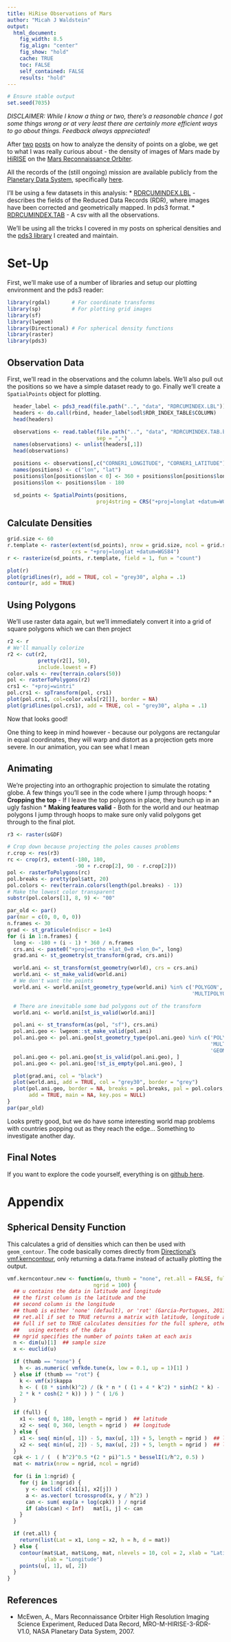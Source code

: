 ```yaml
---
title: HiRise Observations of Mars
author: "Micah J Waldstein"
output:
  html_document:
    fig_width: 8.5
    fig_align: "center"
    fig_show: "hold"
    cache: TRUE
    toc: FALSE
    self_contained: FALSE
    results: "hold"
---
```

```r
# Ensure stable output
set.seed(7035)
```
*DISCLAIMER: While I know a thing or two, there's a reasonable chance I got
some things wrong or at very least there are certainly more efficient ways to
go about things. Feedback always appreciated!*

After
[two](https://micah.waldste.in/blog/2018/06/introduction-to-spherical-densities-in-r/)
[posts]()
on how to analyze the density of points on a globe, we get to what I was really
curious about - the density of images of Mars made by
[HiRISE](https://hirise.lpl.arizona.edu/) on the
[Mars Reconnaissance Orbiter](https://en.wikipedia.org/wiki/Mars_Reconnaissance_Orbiter).

All the records of the (still ongoing) mission are available publicly from the
[Planetary Data System](https://pds.jpl.nasa.gov/index.shtml), specifically
[here](https://hirise-pds.lpl.arizona.edu/PDS/).

I'll be using a few datasets in this analysis:
 * [RDRCUMINDEX.LBL](https://hirise-pds.lpl.arizona.edu/PDS/INDEX/RDRCUMINDEX.LBL) -
   describes the fields of the Reduced Data Records (RDR), where images have
   been corrected and geometrically mapped. In pds3 format.
 * [RDRCUMINDEX.TAB](https://hirise-pds.lpl.arizona.edu/PDS/INDEX/RDRCUMINDEX.TAB) -
   A csv with all the observations.

We'll be using all the tricks I covered in my posts on spherical densities and
the [pds3 library](https://github.com/mwaldstein/pds3) I created and maintain.

# Set-Up

First, we'll make use of a number of libraries and setup our plotting
environment and the pds3 reader:
```r
library(rgdal)       # For coordinate transforms
library(sp)          # For plotting grid images
library(sf)
library(lwgeom)
library(Directional) # For spherical density functions
library(raster)
library(pds3)
```

## Observation Data

First, we'll read in the observations and the column labels. We'll also pull
out the positions so we have a simple dataset ready to go. Finally we'll create
a `SpatialPoints` object for plotting.

```r
  header_label <- pds3_read(file.path("..", "data", "RDRCUMINDEX.LBL"))
  headers <- do.call(rbind, header_label$odl$RDR_INDEX_TABLE$COLUMN)
  head(headers)

  observations <- read.table(file.path("..", "data", "RDRCUMINDEX.TAB.bz2"),
                             sep = ",")
  names(observations) <- unlist(headers[,1])
  head(observations)

  positions <- observations[,c("CORNER1_LONGITUDE", "CORNER1_LATITUDE")]
  names(positions) <- c("lon", "lat")
  positions$lon[positions$lon < 0] <- 360 + positions$lon[positions$lon < 0]
  positions$lon <- positions$lon - 180

  sd_points <- SpatialPoints(positions,
                             proj4string = CRS("+proj=longlat +datum=WGS84 +no_defs"))
```

## Calculate Densities

```r
grid.size <- 60
r.template <- raster(extent(sd_points), nrow = grid.size, ncol = grid.size,
                     crs = "+proj=longlat +datum=WGS84")
r <- rasterize(sd_points, r.template, field = 1, fun = "count")

plot(r)
plot(gridlines(r), add = TRUE, col = "grey30", alpha = .1)
contour(r, add = TRUE)
```

## Using Polygons

We'll use raster data again, but we'll immediately convert it into a grid of
square polygons which we can then project

```r
r2 <- r
# We'll manually colorize
r2 <- cut(r2,
          pretty(r2[], 50),
          include.lowest = F)
color.vals <- rev(terrain.colors(50))
pol <- rasterToPolygons(r2)
crs1 <- "+proj=wintri"
pol.crs1 <- spTransform(pol, crs1)
plot(pol.crs1, col=color.vals[r2[]], border = NA)
plot(gridlines(pol.crs1), add = TRUE, col = "grey30", alpha = .1)
```

Now that looks good!

One thing to keep in mind however - because our polygons are rectangular in equal
coordinates, they will warp and distort as a projection gets more severe. In
our animation, you can see what I mean

## Animating

We're projecting into an orthographic projection to simulate the rotating
globe. A few things you'll see in the code where I jump through hoops:
 * **Cropping the top** - If I leave the top polygons in place, they bunch up
   in an ugly fashion
 * **Making features valid** - Both for the world and our heatmap polygons I
   jump through hoops to make sure only valid polygons get through to the final
   plot.


```r
r3 <- raster(sGDF)

# Crop down because projecting the poles causes problems
r.crop <- res(r3)
rc <- crop(r3, extent(-180, 180,
                      -90 + r.crop[2], 90 - r.crop[2]))
pol <- rasterToPolygons(rc)
pol.breaks <- pretty(pol$att, 20)
pol.colors <- rev(terrain.colors(length(pol.breaks) - 1))
# Make the lowest color transparent
substr(pol.colors[1], 8, 9) <- "00"

par_old <- par()
par(mar = c(0, 0, 0, 0))
n.frames <- 30
grad <- st_graticule(ndiscr = 1e4)
for (i in 1:n.frames) {
  long <- -180 + (i - 1) * 360 / n.frames
  crs.ani <- paste0("+proj=ortho +lat_0=0 +lon_0=", long)
  grad.ani <- st_geometry(st_transform(grad, crs.ani))

  world.ani <- st_transform(st_geometry(world), crs = crs.ani)
  world.ani <- st_make_valid(world.ani)
  # We don't want the points
  world.ani <- world.ani[st_geometry_type(world.ani) %in% c('POLYGON',
                                                            'MULTIPOLYGON')]

  # There are inevitable some bad polygons out of the transform
  world.ani <- world.ani[st_is_valid(world.ani)]

  pol.ani <- st_transform(as(pol, "sf"), crs.ani)
  pol.ani.geo <- lwgeom::st_make_valid(pol.ani)
  pol.ani.geo <- pol.ani.geo[st_geometry_type(pol.ani.geo) %in% c('POLYGON',
                                                                  'MULTIPOLYGON',
                                                                  'GEOMETRYCOLLECTION'), ]
  pol.ani.geo <- pol.ani.geo[st_is_valid(pol.ani.geo), ]
  pol.ani.geo <- pol.ani.geo[!st_is_empty(pol.ani.geo), ]

  plot(grad.ani, col = "black")
  plot(world.ani, add = TRUE, col = "grey30", border = "grey")
  plot(pol.ani.geo, border = NA, breaks = pol.breaks, pal = pol.colors,
       add = TRUE, main = NA, key.pos = NULL)
}
par(par_old)
```

Looks pretty good, but we do have some interesting world map problems with
countries popping out as they reach the edge... Something to investigate
another day.

## Final Notes

If you want to explore the code yourself, everything is on [github here](https://github.com/mwaldstein/rSphericalDensity).

# Appendix

## Spherical Density Function

This calculates a grid of densities which can then be used with `geom_contour`.
The code basically comes directly from [Directional's
vmf.kerncontour](https://rdrr.io/cran/Directional/man/vmf.kerncontour.html),
only returning a data.frame instead of actually plotting the output.

```r
vmf.kerncontour.new <- function(u, thumb = "none", ret.all = FALSE, full = FALSE,
                            ngrid = 100) {
  ## u contains the data in latitude and longitude
  ## the first column is the latitude and the
  ## second column is the longitude
  ## thumb is either 'none' (default), or 'rot' (Garcia-Portugues, 2013)
  ## ret.all if set to TRUE returns a matrix with latitude, longitude and density
  ## full if set to TRUE calculates densities for the full sphere, otherwise
  ##   using extents of the data
  ## ngrid specifies the number of points taken at each axis
  n <- dim(u)[1]  ## sample size
  x <- euclid(u)

  if (thumb == "none") {
    h <- as.numeric( vmfkde.tune(x, low = 0.1, up = 1)[1] )
  } else if (thumb == "rot") {
    k <- vmf(x)$kappa
    h <- ( (8 * sinh(k)^2) / (k * n * ( (1 + 4 * k^2) * sinh(2 * k) -
    2 * k * cosh(2 * k)) ) ) ^ ( 1/6 )
  }

  if (full) {
    x1 <- seq( 0, 180, length = ngrid )  ## latitude
    x2 <- seq( 0, 360, length = ngrid )  ## longitude
  } else {
    x1 <- seq( min(u[, 1]) - 5, max(u[, 1]) + 5, length = ngrid )  ## latitude
    x2 <- seq( min(u[, 2]) - 5, max(u[, 2]) + 5, length = ngrid )  ## longitude
  }
  cpk <- 1 / (  ( h^2)^0.5 *(2 * pi)^1.5 * besselI(1/h^2, 0.5) )
  mat <- matrix(nrow = ngrid, ncol = ngrid)

  for (i in 1:ngrid) {
    for (j in 1:ngrid) {
      y <- euclid( c(x1[i], x2[j]) )
      a <- as.vector( tcrossprod(x, y / h^2) )
      can <- sum( exp(a + log(cpk)) ) / ngrid
      if (abs(can) < Inf)   mat[i, j] <- can
    }
  }

  if (ret.all) {
    return(list(Lat = x1, Long = x2, h = h, d = mat))
  } else {
    contour(mat$Lat, mat$Long, mat, nlevels = 10, col = 2, xlab = "Latitude",
            ylab = "Longitude")
    points(u[, 1], u[, 2])
  }
}
```

## References

 * McEwen, A., Mars Reconnaissance Orbiter High Resolution Imaging Science
   Experiment, Reduced Data Record, MRO-M-HIRISE-3-RDR-V1.0, NASA Planetary Data
   System, 2007.
